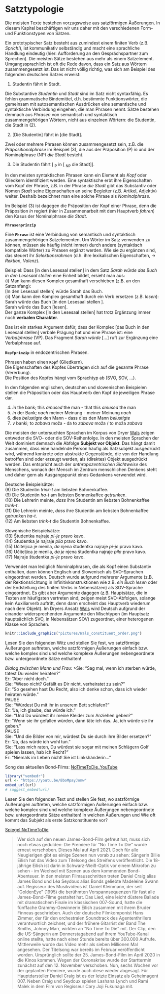 # Satztypologie

Die meisten Texte bestehen vorzugsweise aus satzförmigen Äußerungen. In diesem Kapitel beschäftigen wir uns daher mit den verschiedenen Form- und Funktionstypen von Sätzen.

Ein prototypischer Satz besteht aus zumindest einem finiten Verb (z.B. *Sprich!*), ist kommunikativ selbständig und macht eine sprachliche Handlung eindeutig (hier: Aufforderung an den Gesprächspartner zum Sprechen). Die meisten Sätze bestehen aus mehr als einem Satzelement. Umgangssprachlich ist oft die Rede davon, dass ein Satz aus Wörtern zusammengesetzt ist. Das ist nicht völlig richtig, was sich am Beispiel des folgenden deutschen Satzes erweist:

(1) Studentin fährt in Stadt.   

Die Substantive *Studentin* und *Stadt* sind im Satz nicht syntaxfähig. Es fehlen grammatische Bindemittel, d.h. bestimmte Funktionswörter, die gemeinsam mit autosemantischen Ausdrücken eine semantische und syntaktische Verbindung eingehen, die man Phrasen nennt. Sätze bestehen demnach aus *Phrasen* von semantisch und syntaktisch zusammengehörigen Wörtern, nicht aus einzelnen Wörtern: die Studentin, die Stadt in (2).

(2) [Die Studentin] fährt in [die Stadt].   

Zwei oder mehrere Phrasen können zusammengesetzt sein, z.B. die *Präpositionalphrase* im Beispiel (3), die aus der Präposition (P) *in* und der Nominalphrase (NP) *die Stadt* besteht. 

(3) Die Studentin fährt [ ~P~ in [ ~NP~ die Stadt]].

In den meisten syntaktischen Phrasen kann ein Element als *Kopf* oder Gliedkern identifiziert werden. Eine syntaktische erbt ihre Eigenschaften vom Kopf der Phrase, z.B. in der Phrase *die Stadt* gibt das Substantiv oder Nomen *Stadt* seine Eigenschaften an seine Begleiter (z.B. Artikel, Adjektiv) weiter. Deshalb bezeichnet man eine solche Phrase als *Nominalphrase*.

Im Beispiel (3) ist dagegen die Präposition der Kopf einer Phrase, denn die Präposition *in* regiert (hier in Zusammenarbeit mit dem Hauptverb *fahren*) den Kasus der Nominalphrase *die Stadt*. 

:::rmdnote
**`Phrasenprinzip`**

Eine **`Phrase`** ist eine Verbindung von semantisch und syntaktisch zusammengehörigen Satzelementen. Um Wörter im Satz verwenden zu können, müssen sie  häufig (nicht immer) durch andere (syntaktisch kompatible Wörter) zu Phrasen ergänzt werden. Wie sie zu ergänzen sind, das steuert ihr *Selektionsrahmen* (d.h. ihre lexikalischen Eigenschaften, -> *Rektion*, *Valenz*). 
:::

Beispiel: Dass [in den Lesesaal stellen] in dem Satz *Sarah würde das Buch in den Lesesaal stellen* eine Einheit bildet, ersieht man aus:   
(i)	Man kann diesen Komplex gesamthaft verschieben (z.B. an den Satzanfang):   
		[In den Lesesaal stellen] würde Sarah das Buch.   
(ii)	Man kann den Komplex gesamthaft durch ein Verb ersetzen (z.B. *lesen*):   
	Sarah würde das Buch [in den Lesesaal stellen ].   
	Sarah würde das Buch [lesen].   
Der ganze Komplex [in den Lesesaal stellen] hat trotz Ergänzung immer noch **verbalen Charakter**.

Das ist ein starkes Argument dafür, dass der Komplex [das Buch in den Lesesaal stellen] verbale Prägung hat und eine Phrase ist: eine *Verbalphrase* (VP). Das Fragment *Sarah würde* [...] ruft zur Ergänzung eine Verbalphrase auf. 

:::rmdnote
**`Kopfprinzip`**
in endozentrischen Phrasen.

Phrasen haben einen **`Kopf`** (Gliedkern).   
Die Eigenschaften des Kopfes übertragen sich auf die gesamte Phrase (Vererbung).   
Die Position des Kopfes hängt vom Sprachtyp ab (SVO, SOV, …).   
:::

In den folgenden englischen, deutschen und slowenischen Beispielen stellen die Präposition oder das Hauptverb den Kopf de jeweiligen Phrase dar.

(4) *in* the bank; this *amused* the man - that this *amused* the man   
(5) *in* der Bank;  *nach* meiner Meinung - meiner Meinung *nach*   
(6) dies *belustigte* den Mann - dass dies den Mann *belustigte*   
(7) *v* banki; to *zabava* moža - da to *zabava* moža / to moža *zabava*

Die meisten der untersuchten Sprachen im Korpus von Dryer [Wals](https://wals.info/feature/81A#2/18.0/153.1) zeigen entweder die SVO- oder die SOV-Reihenfolge. In den meisten Sprachen der Welt dominiert demnach die Abfolge **Subjekt vor Objekt**. Das hängt damit zusammen, dass eine handelnde Person häufig als Satzsubjekt ausgedrückt wird, während konkrete oder abstrakte Gegenstände, die von der Handlung betroffen sind oder erzeugt werden, als (direktes) Objekt ausgedrückt werden. Das entspricht auch der *anthropozentrischen Sichtweise* des Menschens, wonach der Mensch im Zentrum menschlichen Denkens steht und daher gern als Ausgangspunkt eines Gedankens verwendet wird.

Deutsche Beispielsätze:   
(8) Die Studentin *trink-t* am liebsten Bohnenkaffee.   
(9) Die Studentin *ha-t* am liebsten Bohnenkaffee ge*trunk*en.   
(10) Die Lehrerin meinte, 
	*dass* ihre Studentin am liebsten Bohnenkaffee *trink-t*.   
(11)	Die Lehrerin meinte, 
	*dass* ihre Studentin am liebsten Bohnenkaffee ge*trunk*en *ha-t*.   
(12)	Am liebsten *trink-t* die Studentin Bohnenkaffee.   

Slowenische Beispielsätze:   
(13) Študentka najraje *pi-je* pravo kavo.   
(14) Študentka *je* najraje *pila* pravo kavo.   
(15) Učiteljica je menila, 
	*da* njena študentka najraje *pi-je* pravo kavo.   
(16)	 Učiteljica je menila, 
	 *da* *je* njena študentka najraje *pila* pravo kavo.   
(17)	Najraje študentka *pi-je* pravo kavo.   

Verwendet man lediglich Nominalphrasen, die als Kopf einen Substantiv enthalten, dann können Englisch und Slowenisch als SVO-Sprachen eingeordnet werden. Deutsch wurde aufgrund mehrerer Argumente (z.B. der Rektionsrichtung in Infinitivkonstruktionen wie z.B. *ein Buch lesen* oder der Endstellung des finiten Verbs in Nebensätzen) als SOV-Sprache eingeordnet. Es gibt aber Argumente dagegen (z.B. Hauptsätze, die in Texten am häufigsten vertreten sind, zeigen meist SVO-Abfolgen, solange kein Auxiliarverb auftritt, denn dann erscheint das Hauptverb wiederum nach dem Objekt). Im Dryers Ansatz [Wals](https://wals.info/feature/81A#2/18.0/153.1) wird Deutsch aufgrund der einander widersprechenden Argumente den Mischtypen (im Hauptsatz hauptsächlich SVO, in Nebensätzen SOV) zugeordnet, einer heterogenen Klasse von Sprachen.

```r
knitr::include_graphics("pictures/Wals_constituent_order.png")
```




:::rmdrobot
Lesen Sie den folgenden Witz und stellen Sie fest, wo satzförmige Äußerungen auftreten, welche satzförmigen Äußerungen einfach bzw. welche komplex sind und welche komplexe Äußerungen nebengeordnete bzw. untergeordnete Sätze enthalten!

*Dialog zwischen Mann und Frau*:
>Sie: "Sag mal, wenn ich sterben würde, tätest Du wieder heiraten?"   
Er: "Aber nicht doch."   
Sie: "Wieso nicht? Gefällt es Dir nicht, verheiratet zu sein?"   
Er: "So gesehen hast Du Recht, also ich denke schon, dass ich wieder heiraten würde."   
PAUSE   
Sie: "Würdest Du mit ihr in unserem Bett schlafen?"   
Er: "Ja, ich glaube, das würde ich."   
Sie: "Und Du würdest ihr meine Kleider zum Anziehen geben?"   
Er: "Wenn sie ihr gefallen würden, dann täte ich das. Ja, ich würde sie ihr geben."   
PAUSE   
Sie: "Und die Bilder von mir, würdest Du sie durch ihre Bilder ersetzen?"   
Er: "Ja, das würde ich wohl tun."   
Sie: "Lass mich raten, Du würdest sie sogar mit meinen Schlägern Golf spielen lassen, hab ich Recht?"   
Er: "Niemals im Leben nicht! Sie ist Linkshänderin..."   
:::


:::rmdrobot
Song des aktuellen Bond-Films:
[NoTimeToDie_YouTube](https://youtu.be/BboMpayJomw)

```r
library("vembedr")
url <- "https://youtu.be/BboMpayJomw"
embed_url(url)
# suggest_embed(url)
```

Lesen Sie den folgenden Text und stellen Sie fest, wo satzförmige Äußerungen auftreten, welche satzförmigen Äußerungen einfach bzw. welche komplex sind und welche komplexe Äußerungen nebengeordnete bzw. untergeordnete Sätze enthalten! In welchen Äußerungen und Wie oft kommt das Subjekt als erste Satzkonstituente vor?

[Spiegel NoTimeToDie](https://www.spiegel.de/kultur/musik/james-bond-song-von-billie-eilish-no-time-to-die-video-mehrere-millionen-mal-aufgerufen-a-5390be6e-ade2-430e-8e63-13d10b1b5685)

>Wer sich auf den neuen James-Bond-Film gefreut hat, muss sich noch etwas gedulden: Die Premiere für "No Time To Die" wurde erneut verschoben. Dieses Mal auf April 2021.
Doch für alle Neugierigen gibt es einige Szenen nun vorab zu sehen: Sängerin Billie Eilish hat das Video zum Titelsong des Streifens veröffentlicht.
Die 18-jährige Eilish ist darin in Schwarz-Weiß-Optik vor einem Mikrofon zu sehen - im Wechsel mit Szenen aus dem kommenden Bond-Abenteuer. In den meisten Filmausschnitten treten Daniel Craig alias James Bond und Léa Seydoux alias Bonds geliebte Madeleine Swann auf.
Regisseur des Musikvideos ist Daniel Kleinmann, der seit "GoldenEye" (1995) die berühmten Vorspannsequenzen für fast alle James-Bond-Filme gestaltet hat.
Das Lied, eine leicht düstere Ballade mit dramatischem Finale im klassischen 007-Sound, hatte die fünffache Grammy-Gewinnerin Eilish zusammen mit ihrem Bruder Finneas geschrieben. Auch der deutsche Filmkomponist Hans Zimmer, der für den orchestralen Soundtrack des Agententhrillers verantwortlich zeichnet, und der frühere Gitarrist der Band The Smiths, Johnny Marr, wirkten an "No Time To Die" mit.
Der Clip, den die US-Sängerin am Donnerstagabend auf ihrem YouTube-Kanal online stellte, hatte nach einer Stunde bereits über 300.000 Aufrufe. Mittlerweile wurde das Video mehr als sieben Millionen Mal angesehen.
Der Titelsong war bereits im Februar veröffentlicht worden. Ursprünglich sollte der 25. James-Bond-Film im April 2020 in die Kinos kommen. Wegen der Coronakrise wurde der Starttermin zunächst auf den 12. November verschoben. Nun, sechs Wochen vor der geplanten Premiere, wurde auch diese wieder abgesagt.
Für Hauptdarsteller Daniel Craig ist es der letzte Einsatz als Geheimagent 007. Neben Craig und Seydoux spielen Lashana Lynch und Rami Malek in dem Film von Regisseur Cary Joji Fukunaga mit.   
:::

